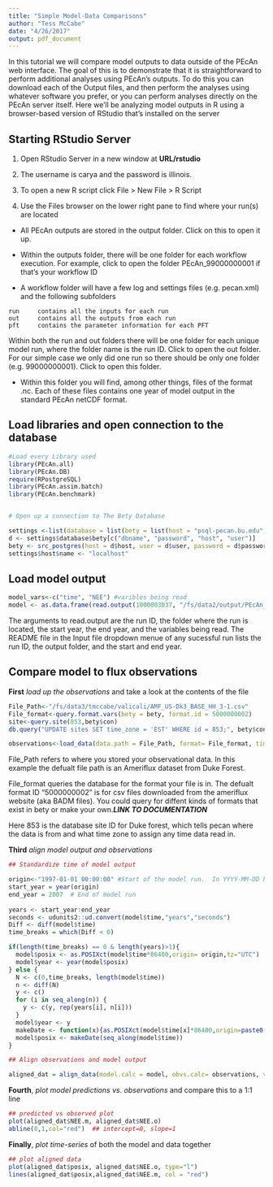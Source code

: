 ```yaml
---
title: "Simple Model-Data Comparisons"
author: "Tess McCabe"
date: "4/26/2017"
output: pdf_document
---
```



In this tutorial we will compare model outputs to data outside of the PEcAn web interface. The goal of this is to demonstrate that it is straightforward to perform additional analyses using PEcAn’s outputs. To do this you can download each of the Output files, and then perform the analyses using whatever software you prefer, or you can perform analyses directly on the PEcAn server itself. Here we’ll be analyzing model outputs in R using a browser-based version of RStudio that’s installed on the server

## Starting RStudio Server

1. Open RStudio Server in a new window at **URL/rstudio** 
 
2.	The username is carya and the password is illinois.

3.	To open a new R script click File > New File > R Script

4.	Use the Files browser on the lower right pane to find where your run(s) are located

  + All PEcAn outputs are stored in the output folder. Click on this to open it up.

  + Within the outputs folder, there will be one folder for each workflow execution. For example, click to open the folder PEcAn_99000000001 if that’s your workflow ID

  + A workflow folder will have a few log and settings files (e.g. pecan.xml) and the following subfolders

```  
run		contains all the inputs for each run
out		contains all the outputs from each run
pft		contains the parameter information for each PFT
```

Within both the run and out folders there will be one folder for each unique model run, where the folder name is the run ID. Click to open the out folder. For our simple case we only did one run so there should be only one folder (e.g. 99000000001). Click to open this folder.

  + Within this folder you will find, among other things, files of the format <year>.nc. Each of these files contains one year of model output in the standard PEcAn netCDF format.

## Load libraries and open connection to the database

```r
#Load every Library used
library(PEcAn.all)
library(PEcAn.DB)
require(RPostgreSQL)
library(PEcAn.assim.batch)
library(PEcAn.benchmark)


# Open up a connection to The Bety Database

settings <-list(database = list(bety = list(host = "psql-pecan.bu.edu", driver = "PostgreSQL", user = "bety", dbname = "bety", password = "bety")))
d <- settings$database$bety[c("dbname", "password", "host", "user")]
bety <- src_postgres(host = d$host, user = d$user, password = d$password, dbname = d$dbname)
settings$host$name <- "localhost"
```



## Load model output

```r
model_vars<-c("time", "NEE") #varibles being read
model <- as.data.frame(read.output(1000003037, "/fs/data2/output/PEcAn_1000003037/out/1000473575" ,2003,2007,model_vars))
```

The arguments to read.output are the run ID, the folder where the run is located, the start year, the end year, and the variables being read. The README file in the Input file dropdown menue of any sucessful run lists the run ID, the output folder, and the start and end year. 

##	Compare model to flux observations

**First** _load up the observations_ and take a look at the contents of the file

```r
File_Path<-"/fs/data3/tmccabe/valicali/AMF_US-Dk3_BASE_HH_3-1.csv"
File_format<-query.format.vars(bety = bety, format.id = 5000000002)
site<-query.site(853,bety$con)
db.query("UPDATE sites SET time_zone = 'EST' WHERE id = 853;", bety$con) #This gives the correct version of the time zone of the site. 

observations<-load_data(data.path = File_Path, format= File_format, time.row = File_format$time.row, site = site) #This will throw an error that not all of the units can be converted. That's ok, as the units of the varibles of interest (NEE) are being converted. 
```

File_Path refers to where you stored your observational data. In this example the defualt file path is an Ameriflux dataset from Duke Forest. 

File_format queries the database for the format your file is in. The defualt format ID "5000000002" is for csv files downloaded from the ameriflux website (aka BADM files).
You could query for diffent kinds of formats that exist in bety or make your own.***LINK TO DOCUMENTATION***

Here 853 is the database site ID for Duke forest, which tells pecan where the data is from and what time zone to assign any time data read in. 

**Third** _align model output and observations_

```r
## Standardize time of model output

origin<-"1997-01-01 00:00:00" #Start of the model run.  In YYYY-MM-DD hh:mm:ss format
start_year = year(origin)
end_year = 2007  # End of model run
  
years <- start_year:end_year
seconds <- udunits2::ud.convert(model$time,"years","seconds")
Diff <- diff(model$time)
time_breaks = which(Diff < 0)

if(length(time_breaks) == 0 & length(years)>1){
  model$posix <- as.POSIXct(model$time*86400,origin= origin,tz="UTC")
  model$year <- year(model$posix)
} else {
  N <- c(0,time_breaks, length(model$time))
  n <- diff(N)
  y <- c()
  for (i in seq_along(n)) {
    y <- c(y, rep(years[i], n[i]))
  }
  model$year <- y
  makeDate <- function(x){as.POSIXct(model$time[x]*86400,origin=paste0(model$year[x],"-01-01"),tz="UTC")}
  model$posix <- makeDate(seq_along(model$time))
}

## Align observations and model output

aligned_dat = align_data(model.calc = model, obvs.calc= observations, var =as.character(c("NEE")) , start_year =start_year, end_year = end_year, align_method ="mean_over_larger_timestep")

```


**Fourth**, _plot model predictions vs. observations_ and compare this to a 1:1 line 

```r
## predicted vs observed plot
plot(aligned_dat$NEE.m, aligned_dat$NEE.o)
abline(0,1,col="red")  ## intercept=0, slope=1
```


**Finally**, _plot time-series_ of both the model and data together

```r
## plot aligned data
plot(aligned_dat$posix, aligned_dat$NEE.o, type="l")
lines(aligned_dat$posix,aligned_dat$NEE.m, col = "red")

```
